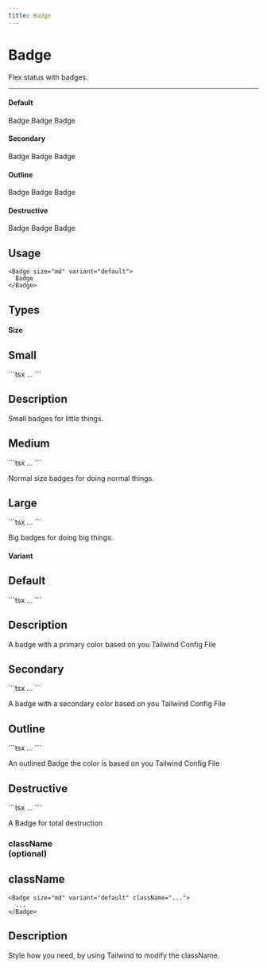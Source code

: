 ```yaml
---
title: Badge
---
```


# Badge

Flex status with badges.

---


#### Default

<div className="flex w-1/2 justify-between gap-5">
  <Badge size="lg" variant="default">
    Badge
  </Badge>
  <Badge size="md" variant="default">
    Badge
  </Badge>
  <Badge size="sm" variant="default">
    Badge
  </Badge>
</div>

#### Secondary

<div className="flex w-1/2 justify-between gap-5">
  <Badge size="lg" variant="secondary">
    Badge
  </Badge>
  <Badge size="md" variant="secondary">
    Badge
  </Badge>
  <Badge size="sm" variant="secondary">
    Badge
  </Badge>
</div>

#### Outline

<div className="flex w-1/2 justify-between gap-5">
  <Badge size="lg" variant="outline">
    Badge
  </Badge>
  <Badge size="md" variant="outline">
    Badge
  </Badge>
  <Badge size="sm" variant="outline">
    Badge
  </Badge>
</div>

#### Destructive

<div className="flex w-1/2 justify-between gap-5">
  <Badge size="lg" variant="destructive">
    Badge
  </Badge>
  <Badge size="md" variant="destructive">
    Badge
  </Badge>
  <Badge size="sm" variant="destructive">
    Badge
  </Badge>
</div>

## Usage

```tsx
<Badge size="md" variant="default">
  Badge
</Badge>
```

## Types

#### Size

<div className="flex justify-between gap-3 my-10">
  <div className="flex flex-col w-1/2">
    <h2 className="text-center underline">Small</h2>
    ```tsx
    <Badge size="sm" variant="default">
      ...
    </Badge>
    ```
  </div>
  <div className="flex flex-col w-1/2 ">
    <h2 className="text-center underline">Description</h2>
    <p className="flex mt-6 px-4">Small badges for little things.</p>
  </div>
</div>

<div className="flex justify-between gap-3 my-10">
  <div className="flex flex-col w-1/2">
    <h2 className="text-center underline">Medium</h2>
    ```tsx
    <Badge size="medium" variant="default">
      ...
    </Badge>
    ```
  </div>
  <div className="flex flex-col w-1/2 mt-6">
    <p className="flex mt-5 px-4">Normal size badges for doing normal things.</p>
  </div>
</div>

<div className="flex justify-between gap-3 my-10">
  <div className="flex flex-col w-1/2">
    <h2 className="text-center underline">Large</h2>
    ```tsx
    <Badge size="lg" variant="default">
      ...
    </Badge>
    ```
  </div>
  <div className="flex flex-col w-1/2 mt-6">
    <p className="flex mt-5 px-4">Big badges for doing big things.</p>
  </div>
</div>

#### Variant

<div className="flex justify-between gap-3 my-10">
  <div className="flex flex-col w-1/2">
    <h2 className="text-center underline">Default</h2>
    ```tsx
    <Badge size="md" variant="default">
      ...
    </Badge>
    ```
  </div>
  <div className="flex flex-col w-1/2 ">
    <h2 className="text-center underline">Description</h2>
    <p className="flex mt-6 px-4">A badge with a primary color based on you Tailwind Config File</p>
  </div>
</div>

<div className="flex justify-between gap-3 my-10">
  <div className="flex flex-col w-1/2">
    <h2 className="text-center underline">Secondary</h2>
    ```tsx
    <Badge size="medium" variant="secondary">
      ...
    </Badge>
    ```
  </div>
  <div className="flex flex-col w-1/2 mt-6">
    <p className="flex mt-5 px-4">A badge with a secondary color based on you Tailwind Config File</p>
  </div>
</div>

<div className="flex justify-between gap-3 my-10">
  <div className="flex flex-col w-1/2">
    <h2 className="text-center underline">Outline</h2>
    ```tsx
    <Badge size="medium" variant="outline">
      ...
    </Badge>
    ```
  </div>
  <div className="flex flex-col w-1/2 mt-6">
    <p className="flex mt-5 px-4">An outlined Badge the color is based on you Tailwind Config File</p>
  </div>
</div>

<div className="flex justify-between gap-3 my-10">
  <div className="flex flex-col w-1/2">
    <h2 className="text-center underline">Destructive</h2>
    ```tsx
    <Badge size="lg" variant="destructive">
      ...
    </Badge>
    ```
  </div>
  <div className="flex flex-col w-1/2 mt-6">
    <p className="flex mt-5 px-4">A Badge for total destruction</p>
  </div>
</div>

### className <br /> (optional)

<div className='flex justify-between gap-3 my-10'>

<div className="flex flex-col">
  <h2 className="text-center underline">className</h2>

```tsx
<Badge size="md" variant="default" className="...">
  ...
</Badge>
```

</div>

<div className="flex flex-col">
  <h2 className="text-center underline">Description</h2>
  <p className="flex mt-6 px-4">Style how you need, by using Tailwind to modify the className.</p>
</div>
</div>
